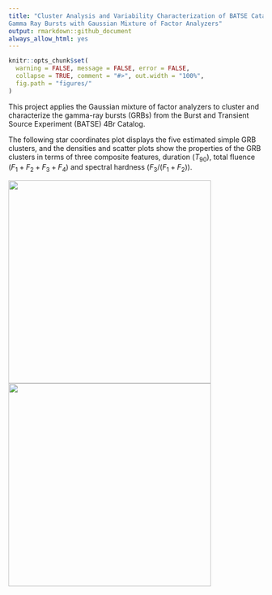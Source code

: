 ```yaml
---
title: "Cluster Analysis and Variability Characterization of BATSE Catalog
Gamma Ray Bursts with Gaussian Mixture of Factor Analyzers"
output: rmarkdown::github_document
always_allow_html: yes
---
```


```r
knitr::opts_chunk$set(
  warning = FALSE, message = FALSE, error = FALSE,
  collapse = TRUE, comment = "#>", out.width = "100%",
  fig.path = "figures/"
)
```

This project applies the Gaussian mixture of factor analyzers to cluster and characterize the gamma-ray bursts (GRBs) from the Burst and Transient Source Experiment (BATSE) 4Br Catalog. 

The following star coordinates plot displays the five estimated simple GRB clusters, and the densities and scatter plots show the properties of the GRB clusters in terms of three composite features, duration ($T_{90}$), total fluence ($F_1 + F_2 + F_3 +F_4$) and spectral hardness ($F_3/(F_1 +F_2$)).

<p float="left">
<img src="figures/grb-5g.png" width="400" />
<img src="figures/grb-5g-class-feature-dist.png" width="400" />
</p>

